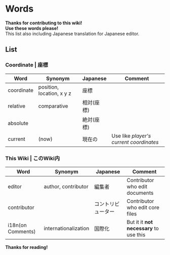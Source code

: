# Words
**Thanks for contributing to this wiki!**  
**Use these words please!**  
This list also including Japanese translation for Japanese editor.

## List
### Coordinate | 座標
| Word | Synonym | Japanese | Comment |
| --- | --- | --- | --- |
| coordinate | position, location, x y z | 座標 | |
| relative | comparative | 相対(座標) | |
| absolute | | 絶対(座標) | |
| current | (now) | 現在の | Use like *player's current coordinates* |

### This Wiki | このWiki内
| Word | Synonym | Japanese | Comment |
| --- | --- | --- | --- |
| editor | author, contributor | 編集者 | Contributor who edit documents |
| contributor | | コントリビューター | Contributor who edit core files |
| i18n(on Comments) | internationalization | 国際化 | But it it **not necessary** to use this |

**Thanks for reading!**
